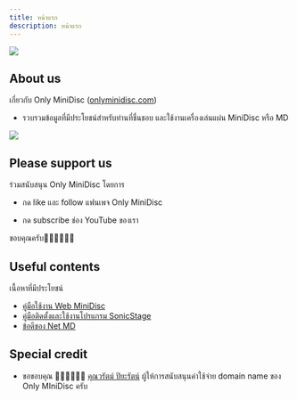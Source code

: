 ```yaml
---
title: หน้าแรก
description: หน้าแรก
---
```

<!--
  FontAwesome size
  https://fontawesome.com/v5.15/how-to-use/on-the-web/styling/sizing-icons
-->


<!-- <Logo /> -->

![](/images/only-minidisc-logo-transparent.png)

## About us
เกี่ยวกับ Only MiniDisc ([onlyminidisc.com](https://onlyminidisc.com))
- รวบรวมข้อมูลที่มีประโยชน์สำหรับท่านที่ชื่นชอบ และใช้งานเครื่องเล่นแผ่น MiniDisc หรือ MD

![](/images/gold-md.png)

## Please support us
ร่วมสนับสนุน Only MiniDisc โดยการ
- กด like และ follow แฟนเพจ Only MiniDisc
  <FacebookPage title='Only MiniDisc fan page' url='https://www.facebook.com/onlyminidisc'/>

- กด subscribe ช่อง YouTube ของเรา
  <YouTubeChannel title='Only MiniDisc channel' url='https://www.youtube.com/channel/UC9VCMhVjqORLuC0MwNUoBbQ?sub_confirmation=1'/>

ขอบคุณครับ🙏🏻🙏🏻🙏🏻

## Useful contents
เนื้อหาที่มีประโยชน์

- [คู่มือใช้งาน Web MiniDisc](/net-md/web-mini-disc-user-guide)
- [คู่มือติดตั้งและใช้งานโปรแกรม SonicStage](/net-md/sonic-stage-manual)
- [ข้อดีของ Net MD](/net-md/advantages-of-net-md)


## Special credit
- ขอขอบคุณ 🙏🏻🙏🏻🙏🏻 [คุณวรัตม์ ปิยะรัตน์](https://www.facebook.com/think.positive.live) ผู้ให้การสนับสนุนค่าใช้จ่าย domain name ของ Only MIniDisc ครับ
